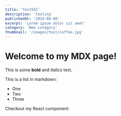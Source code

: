 ```yaml
---
title: 'Test555'
description: 'testing'
publishedAt: '2024-08-08'
excerpt: 'Lorem ipsum dolor sit amet'
category: 'New category'
thumbnail: '/images/test/coffee.jpg'
---
```


# Welcome to my MDX page!

This is some **bold** and _italics_ text.

This is a list in markdown:

- One
- Two
- Three

Checkout my React component:
